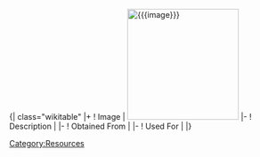 <includeonly>{| class="wikitable"
|+ {{{name}}}
! Image
| [[File:{{{image}}}|200px]]
|-
! Description
| {{{description}}}
|-
! Obtained From
| {{{obtained_from}}}
|-
! Used For
| {{{used_for}}}
|}
[[Category:Resources]]</includeonly>